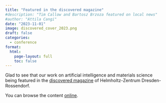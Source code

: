 ```yaml
---
title: "Featured in the discovered magazine"
#description: "Tim Callow and Bartosz Brzoza featured on local news"
#author: "Attila Cangi"
date: "2023-11-01"
image: discovered_cover_2023.png
draft: false
categories:
  - conference
format:
  html:
    page-layout: full
    toc: false
---
```

Glad to see that our work on artificial intelligence and materials science being featured in the [discovered magazine](https://www.hzdr.de/db/Cms?pNid=2931){target="_blank"} of Helmholtz-Zentrum Dresden-Rossendorf. 

You can browse the content [online](https://www.hzdr.de/HZDR/epaper/entdeckt_1_2023_EN/#0){target="_blank"}.